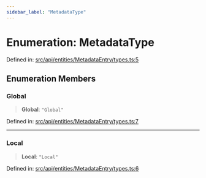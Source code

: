 ```yaml
---
sidebar_label: "MetadataType"
---
```


# Enumeration: MetadataType

Defined in: [src/api/entities/MetadataEntry/types.ts:5](https://github.com/PolymeshAssociation/polymesh-sdk/blob/bee6a2fe7a8ce5db42a6982e793782182cde2153/src/api/entities/MetadataEntry/types.ts#L5)

## Enumeration Members

### Global

> **Global**: `"Global"`

Defined in: [src/api/entities/MetadataEntry/types.ts:7](https://github.com/PolymeshAssociation/polymesh-sdk/blob/bee6a2fe7a8ce5db42a6982e793782182cde2153/src/api/entities/MetadataEntry/types.ts#L7)

***

### Local

> **Local**: `"Local"`

Defined in: [src/api/entities/MetadataEntry/types.ts:6](https://github.com/PolymeshAssociation/polymesh-sdk/blob/bee6a2fe7a8ce5db42a6982e793782182cde2153/src/api/entities/MetadataEntry/types.ts#L6)
